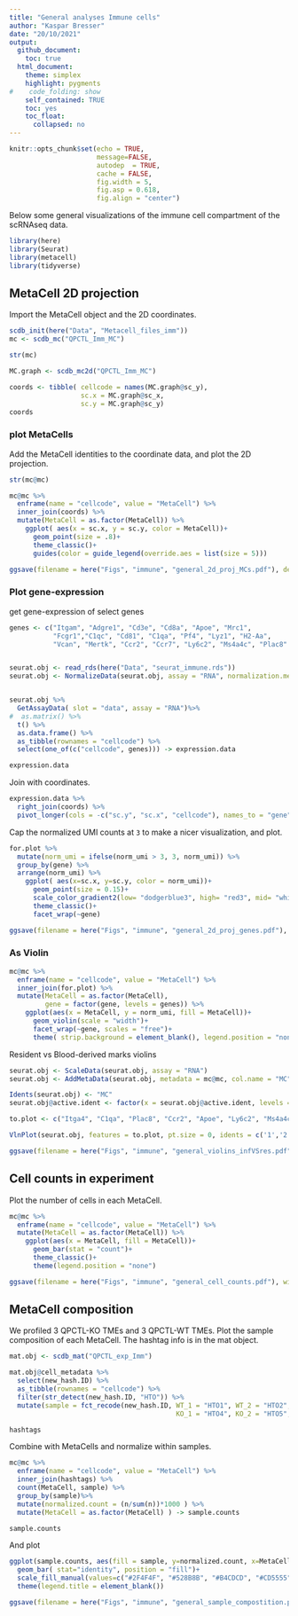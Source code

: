 ```yaml
---
title: "General analyses Immune cells"
author: "Kaspar Bresser"
date: "20/10/2021"
output: 
  github_document:
    toc: true
  html_document: 
    theme: simplex
    highlight: pygments
#    code_folding: show
    self_contained: TRUE
    toc: yes
    toc_float:
      collapsed: no
---
```




```r
knitr::opts_chunk$set(echo = TRUE,
                      message=FALSE,
                      autodep  = TRUE,
                      cache = FALSE,
                      fig.width = 5,
                      fig.asp = 0.618,
                      fig.align = "center")
```

Below some general visualizations of the immune cell compartment of the scRNAseq data. 

```r
library(here)
library(Seurat)
library(metacell)
library(tidyverse)
```


## MetaCell 2D projection

Import the MetaCell object and the 2D coordinates.


```r
scdb_init(here("Data", "Metacell_files_imm"))
mc <- scdb_mc("QPCTL_Imm_MC")

str(mc)
```


```r
MC.graph <- scdb_mc2d("QPCTL_Imm_MC")

coords <- tibble( cellcode = names(MC.graph@sc_y),
                  sc.x = MC.graph@sc_x,
                  sc.y = MC.graph@sc_y)
coords
```

### plot MetaCells

Add the MetaCell identities to the coordinate data, and plot the 2D projection.

```r
str(mc@mc)

mc@mc %>% 
  enframe(name = "cellcode", value = "MetaCell") %>% 
  inner_join(coords) %>% 
  mutate(MetaCell = as.factor(MetaCell)) %>% 
    ggplot( aes(x = sc.x, y = sc.y, color = MetaCell))+ 
      geom_point(size = .8)+
      theme_classic()+ 
      guides(color = guide_legend(override.aes = list(size = 5)))

ggsave(filename = here("Figs", "immune", "general_2d_proj_MCs.pdf"), device = "pdf", width = 4,height = 3.2)
```

### Plot gene-expression

get gene-expression of select genes

```r
genes <- c("Itgam", "Adgre1", "Cd3e", "Cd8a", "Apoe", "Mrc1", 
           "Fcgr1","C1qc", "Cd81", "C1qa", "Pf4", "Lyz1", "H2-Aa", 
           "Vcan", "Mertk", "Ccr2", "Ccr7", "Ly6c2", "Ms4a4c", "Plac8" )


seurat.obj <- read_rds(here("Data", "seurat_immune.rds"))
seurat.obj <- NormalizeData(seurat.obj, assay = "RNA", normalization.method = "CLR")


seurat.obj %>% 
  GetAssayData( slot = "data", assay = "RNA")%>% 
#  as.matrix() %>%
  t() %>% 
  as.data.frame() %>% 
  as_tibble(rownames = "cellcode") %>% 
  select(one_of(c("cellcode", genes))) -> expression.data

expression.data
```

Join with coordinates.

```r
expression.data %>% 
  right_join(coords) %>% 
  pivot_longer(cols = -c("sc.y", "sc.x", "cellcode"), names_to = "gene", values_to = "norm_umi") -> for.plot
```

Cap the normalized UMI counts at `3` to make a nicer visualization, and plot.

```r
for.plot %>% 
  mutate(norm_umi = ifelse(norm_umi > 3, 3, norm_umi)) %>% 
  group_by(gene) %>% 
  arrange(norm_umi) %>% 
    ggplot( aes(x=sc.x, y=sc.y, color = norm_umi))+ 
      geom_point(size = 0.15)+
      scale_color_gradient2(low= "dodgerblue3", high= "red3", mid= "white", midpoint = 0)+
      theme_classic()+
      facet_wrap(~gene)

ggsave(filename = here("Figs", "immune", "general_2d_proj_genes.pdf"), width = 8, height = 6, useDingbats = F)
```

### As Violin

```r
mc@mc %>% 
  enframe(name = "cellcode", value = "MetaCell") %>% 
  inner_join(for.plot) %>% 
  mutate(MetaCell = as.factor(MetaCell),
         gene = factor(gene, levels = genes)) %>%
    ggplot(aes(x = MetaCell, y = norm_umi, fill = MetaCell))+
      geom_violin(scale = "width")+
      facet_wrap(~gene, scales = "free")+
      theme( strip.background = element_blank(), legend.position = "none")
```

Resident vs Blood-derived marks violins

```r
seurat.obj <- ScaleData(seurat.obj, assay = "RNA")
seurat.obj <- AddMetaData(seurat.obj, metadata = mc@mc, col.name = "MC")

Idents(seurat.obj) <- "MC"
seurat.obj@active.ident <- factor(x = seurat.obj@active.ident, levels = 1:11)

to.plot <- c("Itga4", "C1qa", "Plac8", "Ccr2", "Apoe", "Ly6c2", "Ms4a4c",'Pf4','Ms4a7' )

VlnPlot(seurat.obj, features = to.plot, pt.size = 0, idents = c('1','2','3','5','7','8','9','10','11'), slot = "scale.data")

ggsave(filename = here("Figs", "immune", "general_violins_infVSres.pdf"), width = 8, height = 6)
```




## Cell counts in experiment

Plot the number of cells in each MetaCell. 


```r
mc@mc %>% 
  enframe(name = "cellcode", value = "MetaCell") %>% 
  mutate(MetaCell = as.factor(MetaCell)) %>% 
    ggplot(aes(x = MetaCell, fill = MetaCell))+
      geom_bar(stat = "count")+
      theme_classic()+
      theme(legend.position = "none")

ggsave(filename = here("Figs", "immune", "general_cell_counts.pdf"), width = 4,height = 2, scale = 1.2)
```


## MetaCell composition

We profiled 3 QPCTL-KO TMEs and 3 QPCTL-WT TMEs. Plot the sample composition of each MetaCell. The hashtag info is in the mat object.

```r
mat.obj <- scdb_mat("QPCTL_exp_Imm")

mat.obj@cell_metadata %>% 
  select(new_hash.ID) %>% 
  as_tibble(rownames = "cellcode") %>% 
  filter(str_detect(new_hash.ID, "HTO")) %>% 
  mutate(sample = fct_recode(new_hash.ID, WT_1 = "HTO1", WT_2 = "HTO2", WT_3 = "HTO3",
                                          KO_1 = "HTO4", KO_2 = "HTO5", KO_3 = "HTO6")) -> hashtags

hashtags
```

Combine with MetaCells and normalize within samples. 

```r
mc@mc %>% 
  enframe(name = "cellcode", value = "MetaCell") %>% 
  inner_join(hashtags) %>% 
  count(MetaCell, sample) %>%
  group_by(sample)%>%
  mutate(normalized.count = (n/sum(n))*1000 ) %>% 
  mutate(MetaCell = as.factor(MetaCell) ) -> sample.counts

sample.counts
```

And plot

```r
ggplot(sample.counts, aes(fill = sample, y=normalized.count, x=MetaCell)) + 
  geom_bar( stat="identity", position = "fill")+
  scale_fill_manual(values=c("#2F4F4F", "#528B8B", "#B4CDCD", "#CD5555","#A52A2A", "#8B2323"))+
  theme(legend.title = element_blank())

ggsave(filename = here("Figs", "immune", "general_sample_compostition.pdf"), width = 4, height = 3, useDingbats=FALSE)
```



